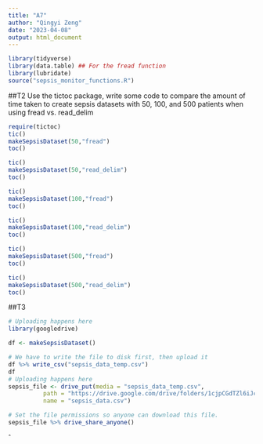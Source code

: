 ```yaml
---
title: "A7"
author: "Qingyi Zeng"
date: "2023-04-08"
output: html_document
---
```


```r
library(tidyverse)
library(data.table) ## For the fread function
library(lubridate)
source("sepsis_monitor_functions.R")
```
##T2
Use the tictoc package, write some code to compare the amount of time taken to create sepsis datasets with 50, 100, and 500 patients when using fread vs. read_delim
```r
require(tictoc)
tic()
makeSepsisDataset(50,"fread")
toc()

tic()
makeSepsisDataset(50,"read_delim")
toc()

tic()
makeSepsisDataset(100,"fread")
toc()

tic()
makeSepsisDataset(100,"read_delim")
toc()

tic()
makeSepsisDataset(500,"fread")
toc()

tic()
makeSepsisDataset(500,"read_delim")
toc()
```
##T3
```r
# Uploading happens here
library(googledrive)

df <- makeSepsisDataset()

# We have to write the file to disk first, then upload it
df %>% write_csv("sepsis_data_temp.csv")
df
# Uploading happens here
sepsis_file <- drive_put(media = "sepsis_data_temp.csv", 
          path = "https://drive.google.com/drive/folders/1cjpCGdTZl6iJcAvWMuj0mAgCtsFNJroS",
          name = "sepsis_data.csv")

# Set the file permissions so anyone can download this file.
sepsis_file %>% drive_share_anyone()
```

ˆ